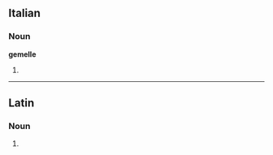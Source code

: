 ==Italian==

===Noun===
'''gemelle''' {{f}}

# {{plural of|[[gemella]]|lang=Italian}}

----

==Latin==

===Noun===
{{la-noun-form|gemelle}}

# {{inflection of|gemellus|gemellus|voc|s|lang=la}}